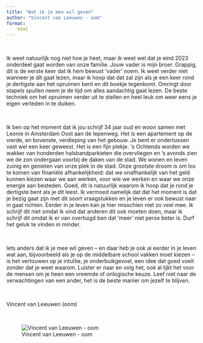 ```yaml
---
title: "Wat ik je mee wil geven"
author: "Vincent van Leeuwen - oom"
format:
    html
---
```


<br>

Ik weet natuurlijk nog niet hoe je heet, maar ik weet wel dat je eind 2023 onderdeel gaat worden van onze familie. Jouw vader is mijn broer. Grappig, dit is de eerste keer dat ik hem bewust 'vader' noem. Ik weet verder niet wanneer je dit gaat lezen, maar ik hoop dat dat zal zijn als je een keer rond je dertigste aan het opruimen bent en dit boekje tegenkomt. Omringt door stapels spullen neem je de tijd om alles aandachtig gaat lezen. De beste techniek om het opruimen verder uit te stellen en heel leuk om weer eens je eigen verleden in te duiken.

<br>

Ik ben op het moment dat ik jou schrijf 34 jaar oud en woon samen met Leonie in Amsterdam Oost aan de Iepenweg. Het is een apartement op de vierde, en bovenste, verdieping van het gebouw. Je bent er ondertussen vast wel een keer geweest. Het is een fijn plekje. 's Ochtends worden we wakker van honderden halsbandparkieten die overvliegen en 's avonds zien we de zon ondergaan voorbij de daken van de stad. We wonen en leven zuinig en genieten van onze plek in de stad. Onze grootste droom is om los te komen van finaniële afhankelijkheid: dat we onafhankelijk van het geld kunnen kiezen waar we aan werken, voor wie we werken en waar we onze energie aan besteden. Goed, dit is natuurlijk waarom ik hoop dat je rond je dertigste bent als je dit leest. Ik vermoed namelijk dat dat het moment is dat je bezig gaat zijn met dit soort vraagstukken en je leven er ook bewust naar in gaat richten. Eerder in je leven kan je hier misschien niet zo veel mee. Ik schrijf dit niet omdat ik vind dat anderen dit ook moeten doen, maar ik schrijf dit omdat ik er van overtuigd ben dat 'meer' niet perse beter is. Durf het geluk te vinden in minder.

<br>

Iets anders dat ik je mee wil geven -- en daar heb je ook al eerder in je leven wat aan, bijvoorbeeld als je op de middelbare school vakken moet kiezen -- is het vertouwen op je intuïtie, je onderbuikgevoel, een idee dat goed voelt zonder dat je weet waarom. Luister er naar en volg het, ook al lijkt het voor de mensen om je heen een vreemde of onlogische keuze. Leef niet naar de verwachtingen van een ander, het is de beste manier om jezelf te blijven.

<br>

Vincent van Leeuwen (oom)

<br>

![Vincent van Leeuwen - oom](images/Vincent.jpg)
